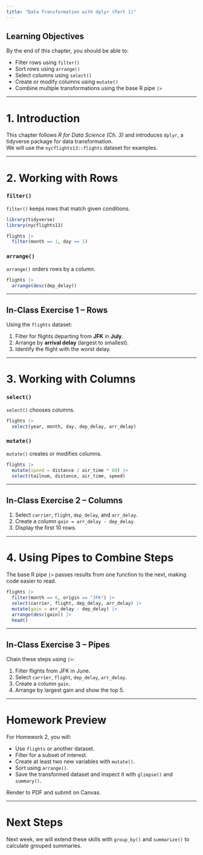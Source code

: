 ```yaml
---
title: "Data Transformation with dplyr (Part 1)"
---
```


## Learning Objectives

By the end of this chapter, you should be able to:

- Filter rows using `filter()`
- Sort rows using `arrange()`
- Select columns using `select()`
- Create or modify columns using `mutate()`
- Combine multiple transformations using the base R pipe `|>`

---

# 1. Introduction

This chapter follows *R for Data Science (Ch. 3)* and introduces `dplyr`, a tidyverse package for data transformation.  
We will use the `nycflights13::flights` dataset for examples.

---

# 2. Working with Rows

### `filter()`

`filter()` keeps rows that match given conditions.

```r
library(tidyverse)
library(nycflights13)

flights |>
  filter(month == 1, day == 1)
```

### `arrange()`

`arrange()` orders rows by a column.

```r
flights |>
  arrange(desc(dep_delay))
```

---

## In-Class Exercise 1 – Rows

Using the `flights` dataset:

1. Filter for flights departing from **JFK** in **July**.  
2. Arrange by **arrival delay** (largest to smallest).  
3. Identify the flight with the worst delay.

---

# 3. Working with Columns

### `select()`

`select()` chooses columns.

```r
flights |>
  select(year, month, day, dep_delay, arr_delay)
```

### `mutate()`

`mutate()` creates or modifies columns.

```r
flights |>
  mutate(speed = distance / air_time * 60) |>
  select(tailnum, distance, air_time, speed)
```

---

## In-Class Exercise 2 – Columns

1. Select `carrier`, `flight`, `dep_delay`, and `arr_delay`.  
2. Create a column `gain = arr_delay - dep_delay`.  
3. Display the first 10 rows.

---

# 4. Using Pipes to Combine Steps

The base R pipe `|>` passes results from one function to the next, making code easier to read.

```r
flights |>
  filter(month == 6, origin == "JFK") |>
  select(carrier, flight, dep_delay, arr_delay) |>
  mutate(gain = arr_delay - dep_delay) |>
  arrange(desc(gain)) |>
  head()
```

---

## In-Class Exercise 3 – Pipes

Chain these steps using `|>`:

1. Filter flights from JFK in June.  
2. Select `carrier`, `flight`, `dep_delay`, `arr_delay`.  
3. Create a column `gain`.  
4. Arrange by largest gain and show the top 5.

---

# Homework Preview

For Homework 2, you will:

- Use `flights` or another dataset.  
- Filter for a subset of interest.  
- Create at least two new variables with `mutate()`.  
- Sort using `arrange()`.  
- Save the transformed dataset and inspect it with `glimpse()` and `summary()`.  

Render to PDF and submit on Canvas.

---

# Next Steps

Next week, we will extend these skills with `group_by()` and `summarize()` to calculate grouped summaries.
